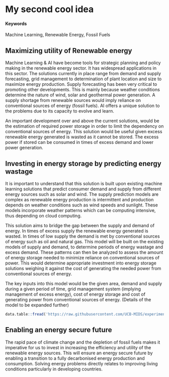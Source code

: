 # My second cool idea {#slug-two}

#### Keywords {}

Machine Learning, Renewable Energy, Fossil Fuels

## Maximizing utility of Renewable energy

Machine Learning & AI have become tools for strategic planning and policy making in the renewable energy sector. It has widespread applications in this sector. The solutions currently in place range from demand and supply forecasting, grid management to determination of plant location and size to maximize energy production. Supply forecasting has been very critical to promoting other developments. This is mainly because weather conditions determine the nature of wind,  solar and geothermal power generation. A supply shortage from renewable sources would imply reliance on conventional sources of energy (fossil fuels). AI offers a unique solution to the problems due to its capacity to evolve and learn.

An important development over and above the current solutions, would be the estimation of required power storage in order to limit the dependency on conventional sources of energy. This solution would be useful given excess renewable energy generated is wasted as it cannot be stored.  The excess power if stored can be consumed in times of excess demand and lower power generation.


## Investing in energy storage by predicting energy wastage

It is important to understand that this solution is built upon existing machine learning solutions that predict consumer demand and supply from different energy sources such as solar and wind. The supply prediction models are complex as renewable energy production is intermittent and production depends on weather conditions such as wind speeds and sunlight. These models incorporate weather patterns which can be computing intensive, thus depending on cloud computing.

This solution aims to bridge the gap between the supply and demand of energy. In times of excess supply the renewable energy generated is wasted. In times of low supply the demand is met by conventional sources of energy such as oil and natural gas. This model will be built on the existing models of supply and demand, to determine periods of energy wastage and excess demand.  These patterns can then be analyzed to assess the amount of energy storage needed to minimize reliance on conventional sources of power. This would determine appropriate investment into energy storage solutions weighing it against the cost of generating the needed power from conventional sources of energy.

The key inputs into this model would be the given area, demand and supply during a given period of time, grid management system (implying management of excess energy), cost of energy storage and cost of generating power from conventional sources of energy. (Details of the model to be expanded further)


```r
data.table::fread('https://raw.githubusercontent.com/UCB-MIDS/experiments-causality/master/data/GerberGreenBook_Chapter3_Donations.csv?token=ABNmuX-Q14rzQ4teItDenc9L5Wo2flncks5ZL5qEwA%3D%3D') %>% stargazer::stargazer(type = 'html',title = 'Something from W241 Experiments and Causality')
```

## Enabling an energy secure future

The rapid pace of climate change and the depletion of fossil fuels makes it imperative for us to invest in increasing the efficiency and utility of the renewable energy sources. This will ensure an energy secure future by enabling a transition to a fully decarbonised energy production and consumption. Solving energy problems directly relates to improving living conditions particularly in developing countries.
